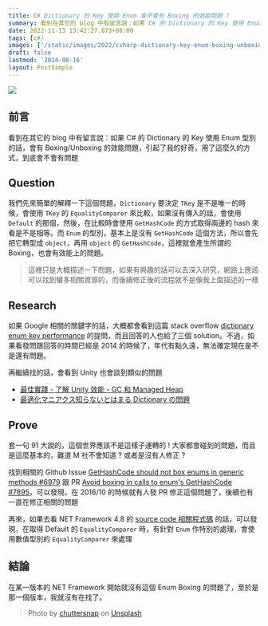 ```yaml
---
title: C# Dictionary 的 Key 使用 Enum 會不會有 Boxing 的效能問題 ?
summary: 看到在其它的 blog 中有留言說：如果 C# 的 Dictionary 的 Key 使用 Enum 型別的話，會有 Boxing/Unboxing 的效能問題，引起了我的好奇，用了這麼久的方式，到底會不會有問題
date: 2022-11-13 13:42:27.873+08:00
tags: [c#]
images: ['/static/images/2022/csharp-dictionary-key-enum-boxing-unboxing-issue/cover.webp']
draft: false
lastmod: '2024-08-16'
layout: PostSimple
---
```


![](https://image.cashwu.com/2022/csharp-dictionary-key-enum-boxing-unboxing-issue/cover.webp)

## 前言

看到在其它的 blog 中有留言說：如果 C# 的 Dictionary 的 Key 使用 Enum 型別的話，會有 Boxing/Unboxing 的效能問題，引起了我的好奇，用了這麼久的方式，到底會不會有問題

## Question

我們先來簡單的解釋一下這個問題，`Dictionary` 要決定 `TKey` 是不是唯一的時候，會使用 `TKey` 的 `EqualityComparer` 來比較，如果沒有傳入的話，會使用 `Default` 的那個，然後，在比較時會使用 `GetHashCode` 的方式取得兩邊的 hash 來看是不是相等。而 `Enum` 的型別，基本上是沒有 `GetHashCode` 這個方法，所以會先把它轉型成 `object`，再用 `object` 的 `GetHashCode`，這裡就會產生所謂的 Boxing，也會有效能上的問題。

> 這裡只是大概描述一下問題，如果有興趣的話可以去深入研究，網路上應該可以找到蠻多相關資源的，而後續修正後的流程就不是像我上面描述的一樣

## Research

如果 Google 相關的關鍵字的話，大概都會看到這篇 stack overflow [dictionary enum key performance](https://stackoverflow.com/a/26281533) 的提問，而且回答的人也給了三個 solution。不過，如果看發問跟回答的時間已經是 2014 的時候了，年代有點久遠，無法確定現在是不是還有問題。

再繼續找的話，會看到 Unity 也會談到類似的問題

- [最佳實踐 - 了解 Unity 效能 - GC 和 Managed Heap](https://unitytaiwan.blogspot.com/2017/03/unity-gcmanaged-heap.html)
- [最適化マニアクス知らないとはまる Dictionary の問題](https://masakami.com/archives/2019/02/03/78/)

## Prove

套一句 91 大說的，這個世界應該不是這樣子運轉的 ! 大家都會碰到的問題，而且是這麼基本的，難道 M 社不會知道 ? 或者是沒有人修正 ?

找到相關的 Github Issue [GetHashCode should not box enums in generic methods #6979](https://github.com/dotnet/runtime/issues/6979) 跟 PR [Avoid boxing in calls to enum's GetHashCode #7895](https://github.com/dotnet/coreclr/pull/7895)，可以發現，在 2016/10 的時候就有人發 PR 修正這個問題了，後續也有一直在修正相關的問題

再來，如果去看 NET Framework 4.8 的 [source code 相關程式碼](https://referencesource.microsoft.com/#mscorlib/system/collections/generic/equalitycomparer.cs,542680fa5b2d828d) 的話，可以發現，在取得 Default 的 `EqualityComparer` 時，有針對 `Enum` 作特別的處理，會使用數值型別的 `EqualityComparer` 來處理

## 結論

在某一版本的 NET Framework 開始就沒有這個 Enum Boxing 的問題了，至於是那一個版本，我就沒有在找了。

> Photo by [chuttersnap](https://unsplash.com/chuttersnap?utm_source=unsplash&utm_medium=referral&utm_content=creditCopyText) on [Unsplash](https://unsplash.com/photos/fyaTq-fIlro)
